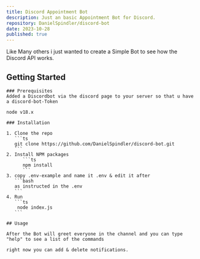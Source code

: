 ```yaml
---
title: Discord Appointment Bot
description: Just an basic Appointment Bot for Discord.
repository: DanielSpindler/discord-bot
date: 2023-10-28
published: true
---
```


Like Many others i just wanted to create a Simple Bot to see how the Discord API works.

## Getting Started

    ### Prerequisites
    Added a Discordbot via the discord page to your server so that u have a discord-bot-Token

    node v18.x

    ### Installation

    1. Clone the repo
       ```ts
       git clone https://github.com/DanielSpindler/discord-bot.git
       ```
    2. Install NPM packages
          ```ts
          npm install
          ```
    3. copy .env-example and name it .env & edit it after
       ```bash
       as instructed in the .env
       ```
    4. Run
       ```ts
        node index.js
       ```

    ## Usage

    After the Bot will greet everyone in the channel and you can type "help" to see a list of the commands

    right now you can add & delete notifications.

